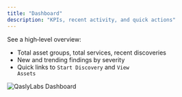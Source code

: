 ```yaml
---
title: "Dashboard"
description: "KPIs, recent activity, and quick actions"
---
```


See a high‑level overview:

- Total asset groups, total services, recent discoveries
- New and trending findings by severity
- Quick links to <code>Start Discovery</code> and <code>View Assets</code>

<Img src="/images/hero-dark.png" alt="QaslyLabs Dashboard" />


